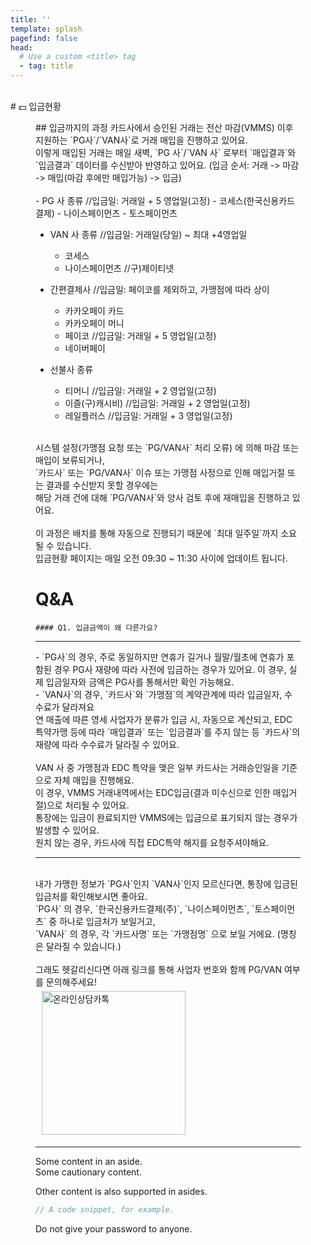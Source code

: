 ```yaml
---
title: ''
template: splash
pagefind: false
head:
  # Use a custom <title> tag
  - tag: title
---
```



<br/>
    # 💵️ 입금현황
<Figure src={Image01} caption={""} width={500} border={'none'}/>
## 입금까지의 과정
    카드사에서 승인된 거래는 전산 마감(VMMS) 이후 지원하는 `PG사`/`VAN사`로 거래 매입을 진행하고 있어요.<br/>
    이렇게 매입된 거래는 매일 새벽, `PG 사`/`VAN 사` 로부터
    `매입결과`와 `입금결과` 데이터를  수신받아 반영하고 있어요. (입금 순서: 거래 -> 마감 -> 매입(마감 후에만 매입가능) -> 입금)<br/>
<br/>
-   PG 사 종류 //입금일: 거래일 + 5 영업일(고정)
    - 코세스(한국신용카드결제)
    - 나이스페이먼츠
    - 토스페이먼츠

- VAN 사 종류 //입금일: 거래일(당일) ~ 최대 +4영업일
    - 코세스
    - 나이스페이먼츠 //구)제이티넷

- 간편결제사 //입금일: 페이코를 제외하고, 가맹점에 따라 상이
    - 카카오페이 카드
    - 카카오페이 머니
    - 페이코 //입금일: 거래일 + 5 영업일(고정)
    - 네이버페이
- 선불사 종류
    - 티머니 //입금일: 거래일 + 2 영업일(고정)
    - 이즐(구)캐시비) //입금일: 거래일 + 2 영업일(고정)
    - 레일플러스 //입금일: 거래일 + 3 영업일(고정)

<br/>
  시스템 설정(가맹점 요청 또는 `PG/VAN사` 처리 오류) 에 의해 마감 또는 매입이 보류되거나,<br/>
`카드사` 또는 `PG/VAN사` 이슈 또는 가맹점 사정으로 인해 매입거절 또는 결과를 수신받지 못할 경우에는<br/>
해당 거래 건에 대해 `PG/VAN사`와 양사 검토 후에 재매입을 진행하고 있어요.<br/><br/>
이 과정은 배치를 통해 자동으로 진행되기 때문에 `최대 일주일`까지 소요될 수 있습니다.
<br/>

<Aside>입금현황 페이지는 매일 오전 09:30 ~ 11:30 사이에 업데이트 됩니다.</Aside>

# Q&A
    #### Q1. 입금금액이 왜 다른가요?
<hr/>
    - `PG사`의 경우, 주로 동일하지만 연휴가 길거나 월말/월초에 연휴가 포함된 경우 PG사 재량에 따라 사전에 입금하는 경우가 있어요.
이 경우, 실제 입금일자와 금액은 PG사를 통해서만 확인 가능해요.<br/>
    - `VAN사`의 경우, `카드사`와 `가맹점`의 계약관계에 따라 입금일자, 수수료가 달라져요<br/>
    연 매출에 따른 영세 사업자가 분류가 입금 시, 자동으로 계산되고, EDC 특약가맹 등에 따라 `매입결과` 또는 `입금결과`를 주지 않는 등
    `카드사`의 재량에 따라 수수료가 달라질 수 있어요.<br/>
<br/>
<Aside type="tip">
    VAN 사 중 가맹점과 EDC 특약을 맺은 일부 카드사는 거래승인일을 기준으로 자체 매입을 진행해요.<br/>
이 경우, VMMS 거래내역에서는 EDC입금(결과 미수신으로 인한 매입거절)으로 처리될 수 있어요.<br/>
통장에는 입금이 완료되지만 VMMS에는 입금으로 표기되지 않는 경우가 발생할 수 있어요.<br/>
    원치 않는 경우, 카드사에 직접 EDC특약 해지를 요청주셔야해요.<br/>
</Aside>

<hr/>
<br/>
    내가 가맹한 정보가 `PG사`인지 `VAN사`인지 모르신다면, 통장에 입금된 입금처를 확인해보시면 좋아요.<br/>
    `PG사` 의 경우, `한국신용카드결제(주)`, `나이스페이먼츠`, `토스페이먼츠` 중 하나로 입금처가 보일거고, <br/>
    `VAN사` 의 경우, 각 `카드사명` 또는 `가맹점명` 으로 보일 거에요. (명칭은 달라질 수 있습니다.)<br/><br/>
    그래도 헷갈리신다면 아래 링크를 통해 사업자 번호와 함께 PG/VAN 여부를 문의해주세요!
<br/>
<a href="http://pf.kakao.com/_Ihxlbj/chat">
    <img src="https://image.ubcn.co.kr/b_230809_1.jpg" alt="온라인상담카톡" style="width: 230px;margin-left: 5px;padding: 5px;"/>
</a>
<br/>
<hr/>

<Aside>Some content in an aside.</Aside>

<Aside type="caution">Some cautionary content.</Aside>

<Aside type="tip">

Other content is also supported in asides.

```js
// A code snippet, for example.
```

</Aside>

<Aside type="danger">Do not give your password to anyone.</Aside>


